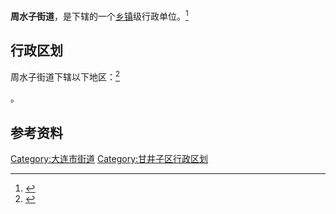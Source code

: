 {{中国乡级行政区
|景观照片文件名 = 
|景观照片描述 = 
|汉语拼音 = 
|其他语言 = 
|其他语言名称 = 
|旧称 = 臭水子<ref>{{cite web|title=大连周水子机场“前世今生” 跑马场到国际机场|url=http://news.xinhuanet.com/air/2015-01/19/c_127398235.htm|publisher=新华网|date=2015-01-19|accessdate=2018-01-13|archive-date=2017-01-10|archive-url=https://web.archive.org/web/20170110031623/http://news.xinhuanet.com/air/2015-01/19/c_127398235.htm|dead-url=no}}</ref>
|地名出处 = 周家屯附近散发着恶臭的沼泽河沟
|位置图文件名 = 
|位置图描述 = 
|自定义图片= 
|建置时间 = 
|政府驻地 = 
|毗邻 = 
|总面积 = 
|总人口 = 
|总人口年份 = 
|户籍人口 = 
|户籍人口年份 = 
|常住人口 = 
|常住人口年份 = 
|人口密度 = 
|GDP = 
|GDP年份 = 
|邮政编码 = 
|电话区号 = 411
|官方网站 = 
|网站名称 = 
|21/02/11/001/000}}

'''周水子街道'''，是{{PRC admin/fullname|21/02/11/001/000|3}}下辖的一个[[乡镇|乡镇]]级行政单位。<ref>{{PRC admin/ref sgc|{{PRC admin/parent|21/02/11/001/000}}}}</ref>

== 行政区划 ==

周水子街道下辖以下地区：<ref>{{PRC admin/ref sgc|21/02/11/001/000}}</ref>

{{PRC admin/children|21/02/11/001/000}}。

== 参考资料 ==

{{reflist}}

{{辽宁省大连市甘井子区行政区划}}
{{辽宁行政区划小作品}}
[[Category:大连市街道|Category:大连市街道]]
[[Category:甘井子区行政区划|Category:甘井子区行政区划]]